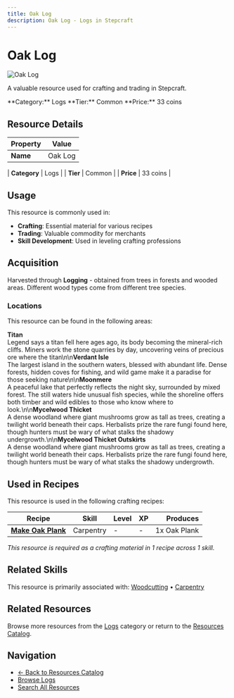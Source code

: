 ```yaml
---
title: Oak Log
description: Oak Log - Logs in Stepcraft
---
```


# Oak Log

<div className="flex items-start gap-6 mb-8">
  <div className="flex-shrink-0">
    <img src="/assets/resources/woodcutting/oak_log.png" alt="Oak Log" className="w-24 h-24 border rounded-lg" />
  </div>
  <div className="flex-1">
    <div className="space-y-2">
      <p className="text-lg text-muted-foreground">A valuable resource used for crafting and trading in Stepcraft.</p>
      <div className="flex flex-wrap gap-4 text-sm">
        <span className="px-2 py-1 bg-blue-100 dark:bg-blue-900 rounded-md">
          **Category:** Logs
        </span>
        <span className="px-2 py-1 bg-gray-100 dark:bg-gray-900 rounded-md">
          **Tier:** Common
        </span>
        <span className="px-2 py-1 bg-green-100 dark:bg-green-900 rounded-md">
          **Price:** 33 coins
        </span>
      </div>
    </div>
  </div>
</div>

## Resource Details

| Property | Value |
|----------|-------|
| **Name** | Oak Log |

| **Category** | Logs |
| **Tier** | Common |
| **Price** | 33 coins |


## Usage

This resource is commonly used in:

- **Crafting**: Essential material for various recipes
- **Trading**: Valuable commodity for merchants
- **Skill Development**: Used in leveling crafting professions




## Acquisition

Harvested through **Logging** - obtained from trees in forests and wooded areas. Different wood types come from different tree species.

### Locations

This resource can be found in the following areas:

**Titan**  
Legend says a titan fell here ages ago, its body becoming the mineral-rich cliffs. Miners work the stone quarries by day, uncovering veins of precious ore where the titan\n\n**Verdant Isle**  
The largest island in the southern waters, blessed with abundant life. Dense forests, hidden coves for fishing, and wild game make it a paradise for those seeking nature\n\n**Moonmere**  
A peaceful lake that perfectly reflects the night sky, surrounded by mixed forest. The still waters hide unusual fish species, while the shoreline offers both timber and wild edibles to those who know where to look.\n\n**Mycelwood Thicket**  
A dense woodland where giant mushrooms grow as tall as trees, creating a twilight world beneath their caps. Herbalists prize the rare fungi found here, though hunters must be wary of what stalks the shadowy undergrowth.\n\n**Mycelwood Thicket Outskirts**  
A dense woodland where giant mushrooms grow as tall as trees, creating a twilight world beneath their caps. Herbalists prize the rare fungi found here, though hunters must be wary of what stalks the shadowy undergrowth.


## Used in Recipes

This resource is used in the following crafting recipes:

| Recipe | Skill | Level | XP | Produces |
|--------|-------|-------|----|---------:|
| **[Make Oak Plank](/docs/resources/individual/oak_plank)** | Carpentry | - | - | 1x Oak Plank |

*This resource is required as a crafting material in 1 recipe across 1 skill.*


## Related Skills

This resource is primarily associated with: [Woodcutting](/docs/skills/individual/woodcutting) • [Carpentry](/docs/skills/individual/carpentry)

## Related Resources

Browse more resources from the [Logs](/docs/resources#logs) category or return to the [Resources Catalog](/docs/resources).

## Navigation

- [← Back to Resources Catalog](/docs/resources)
- [Browse Logs](/docs/resources#logs)
- [Search All Resources](/search)
